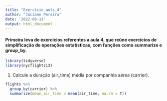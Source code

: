 ```yaml
---
title: "Exercício_aula_4"
author: "Juciane Pereira"
date: '2022-08-11'
output: html_document
---
```


#### Primeira leva de exercícios referentes a aula 4, que reúne exercícios de simplificação de operações estatísticas, com funções como summarize e group_by.


```r
library(tidyverse)
library(nycflights13)
```




1. Calcule a duração (air_time) média por companhia aérea (carrier).


```r
flights %>% 
  group_by(carrier) %>% 
  summarize(mean_air_time = mean(air_time, na.rm = T))
```





